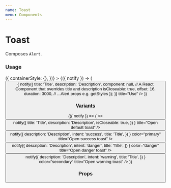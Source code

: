 ```yaml
---
name: Toast
menu: Components
---
```



# Toast

Composes `Alert`.

### Usage

<Playground>
  <ToastProvider
    getStyles={(props, theme) => ({
      containerStyle: {},
    })}
  >
    <ToastContext.Consumer>
      {({ notify }) => (
        <Button
          onPress={() => {
            notify({
              title: 'Title',
              description: 'Description',
              component: null, // A React Component that overrides title and description
              isCloseable: true,
              offset: 16,
              duration: 3000,
              // ...Alert props e.g. getStyles
            });
          }}
          title="Use"
        />
      )}
    </ToastContext.Consumer>
  </ToastProvider>
</Playground>

### Variants

<Playground>
  <ToastProvider>
    <ToastContext.Consumer>
      {({ notify }) => (
        <>
          <Button
            onPress={() =>
              notify({
                title: 'Title',
                description: 'Description',
                isCloseable: true,
              })
            }
            title="Open default toast"
          />
          <Button
            onPress={() =>
              notify({
                description: 'Description',
                intent: 'success',
                title: 'Title',
              })
            }
            color="primary"
            title="Open success toast"
          />
          <Button
            onPress={() =>
              notify({
                description: 'Description',
                intent: 'danger',
                title: 'Title',
              })
            }
            color="danger"
            title="Open danger toast"
          />
          <Button
            onPress={() =>
              notify({
                description: 'Description',
                intent: 'warning',
                title: 'Title',
              })
            }
            color="secondary"
            title="Open warning toast"
          />
        </>
      )}
    </ToastContext.Consumer>
  </ToastProvider>
</Playground>

### Props

<Props of={Toast} />
